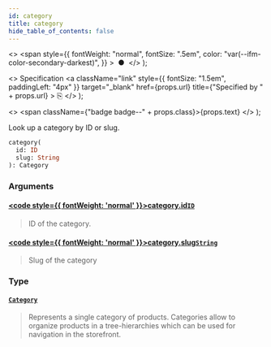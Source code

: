 ```yaml
---
id: category
title: category
hide_table_of_contents: false
---
```


  <>
    <span
      style={{
        fontWeight: "normal",
        fontSize: ".5em",
        color: "var(--ifm-color-secondary-darkest)",
      }}
    >
      &nbsp;●&nbsp;
    </span>
  </>
);

  <>
    Specification
    <a
      className="link"
      style={{ fontSize: "1.5em", paddingLeft: "4px" }}
      target="\_blank"
      href={props.url}
      title={"Specified by " + props.url}
    >
      ⎘
    </a>
  </>
);

  <>
    <span className={"badge badge--" + props.class}>{props.text}</span>
  </>
);

Look up a category by ID or slug.

```graphql
category(
  id: ID
  slug: String
): Category
```

### Arguments

#### [<code style={{ fontWeight: 'normal' }}>category.<b>id</b></code>](#)<Bullet />[`ID`](../../api-reference/scalars/id) <Badge class="secondary" text="scalar"/>

> ID of the category.

#### [<code style={{ fontWeight: 'normal' }}>category.<b>slug</b></code>](#)<Bullet />[`String`](../../api-reference/scalars/string) <Badge class="secondary" text="scalar"/>

> Slug of the category

### Type

#### [`Category`](../../api-reference/objects/category) <Badge class="secondary" text="object"/>

> Represents a single category of products. Categories allow to organize products in a tree-hierarchies which can be used for navigation in the storefront.
